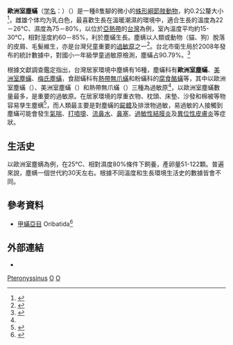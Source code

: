 {{Speciesbox
| taxon = Dermatophagoides pteronyssinus
| image = House Dust Mite.jpg
| image_caption =  ''Dermatophagoides pteronyssinus''
| binomial_authority = {{tsl|en|Édouard Louis Trouessart||Trouessart}}, 1897
}}

'''歐洲室塵蟎'''（[[学名|学名]]：''{{lang|la|Dermatophagoides pteronyssinus}}''）（{{lang-en|European house dust mite}}）是一種8隻腳的微小的[[蛛形綱|蛛形綱]][[節肢動物|節肢動物]]，約0.2公釐大小<ref>{{Cite web|title=蟎不講理-防蟎有道環保署告訴您，減少過敏的對策|url=https://www.tcsb.gov.tw/cp-21-331-d7492-1.html|accessdate=2020-07-02|date=2014-04-01|last=毒物及化學物質局|work=毒物及化學物質局|archive-date=2020-07-02|archive-url=https://web.archive.org/web/20200702161634/https://www.tcsb.gov.tw/cp-21-331-d7492-1.html|dead-url=no}}</ref>，雌雄个体均为乳白色，最喜歡生長在溫暖潮濕的環境中，適合生長的溫度為22－26℃、濕度為75－80%，以位於[[亞熱帶|亞熱帶]]的[[中華民國|台灣]]為例，室內溫度平均約15-30℃，相對溼度約60－85%，利於塵蟎生長。塵螨以人類或動物（貓、狗）脫落的皮屑、毛髮維生，亦是台灣兒童重要的[[過敏原|過敏原]]之一<ref name="twdep">{{cite book |title=居家塵蟎防治手冊 |date=2000-12 |publisher=行政院環保署 |url=https://www.tcsb.gov.tw/cp-89-1470-c4224-1.html |accessdate=2020-07-17 |archive-date=2020-08-15 |archive-url=https://web.archive.org/web/20200815203209/https://www.tcsb.gov.tw/cp-89-1470-c4224-1.html |dead-url=no }}</ref>。台北市衛生局於2008年發布的統計數據中，對國小一年級學童過敏原檢測，塵蟎占90.79%。<ref>{{cite news |author1=林紳旭 |title=北市府：小朋友過敏原 塵蟎螃蟹居多 |url=https://www.epochtimes.com/b5/8/10/20/n2302835.htm |accessdate=2020-07-17 |work=大紀元 |agency=中央通訊社 |date=2008-10-20 |archive-date=2020-07-17 |archive-url=https://web.archive.org/web/20200717083208/https://www.epochtimes.com/b5/8/10/20/n2302835.htm |dead-url=no }}</ref>

根據文獻調查鑑定指出，台灣居家環境中塵螨有16種，塵蟎科有'''歐洲室塵蟎'''、[[美洲室塵蟎|美洲室塵蟎]]、[[梅氏塵蟎|梅氏塵蟎]]，食甜蟎科有[[熱帶無爪蟎|熱帶無爪蟎]]和粉蟎科的[[腐食酪蟎|腐食酪蟎]]等，其中以歐洲室塵蟎（{{lang|la|''Dermatophagoides pteronyssinus''}}）、美洲室塵蟎（{{lang|la|''Dermatophagoides farinae''}}）和熱帶無爪蟎（{{lang|la|''Blomia tropicalis''}}）三種為過敏原<ref name="twdep"/>，以歐洲室塵蟎數量最多，是重要的過敏原。在居家環境的厚重衣物、枕頭、床墊、沙發和棉被等物容易孳生塵螨<ref>{{Cite journal|title=塵蟎|author=吳懷慧|url=http://hdl.handle.net/11455/84061|journal=興大農業|issue=22|doi=|others=|year=1997|volume=|page=24-26|pmid=}}</ref>，而人類最主要是對塵蟎的[[屍體|屍體]]及排泄物過敏，易過敏的人接觸到塵蟎可能會發生[[氣喘|氣喘]]、[[打噴嚏|打噴嚏]]、[[流鼻水|流鼻水]]、[[鼻塞|鼻塞]]、[[過敏性結膜炎|過敏性結膜炎]]及[[異位性皮膚炎|異位性皮膚炎]]等症狀。

== 生活史 ==
以歐洲室塵螨為例，在25℃、相對濕度80%條件下飼養，產卵量51-122顆。普遍來說，塵螨一個世代約30天左右。根據不同溫度和生長環境生活史的數據皆會不同。

==參考資料==
{{reflist}}
* [[甲蟎亞目|甲蟎亞目]] Oribatida<ref name="Zootaxa_Oribatida">{{cite book |chapter=Suborder '''Oribatida''' van der Hammen, 1968 |chapterurl=http://www.mapress.com/zootaxa/2011/f/zt03148p148.pdf |format=PDF |authors=HEINRICH SCHATZ, VALERIE M. BEHAN-PELLETIER, BARRY M. OCONNOR & ROY A. NORTON |url=http://www.mapress.com/zootaxa/list/2011/3148.html |title=Animal biodiversity: An outline of higher-level classification and survey of taxonomic richness |editor=Zhang, Z.-Q. |journal=[[Zootaxa|Zootaxa]] |issue=3148 |year=2011 |pages=141-148 |publisher=Magnolia Press |isbn=978-1-86977-850-7 |issn=1175-5334 |language=en |access-date=2015-12-09 |archive-date=2015-12-22 |archive-url=https://web.archive.org/web/20151222175509/http://www.mapress.com/zootaxa/list/2011/3148.html |dead-url=no }}</ref>

==外部連結==
*{{cite journal |url=https://www.ylib.com/epaperhistory/scientificEpaper/20110916-index.htm |publisher=[[科學人|科學人]]雜誌 |title=哈啾～塵蟎在想你！ |author=呂怡貞 |date=2011-09-16 |volume=252 |language=zh-hant |access-date=2020-07-17 |archive-date=2019-10-31 |archive-url=https://web.archive.org/web/20191031231237/https://www.ylib.com/epaperhistory/scientificEpaper/20110916-index.htm |dead-url=no }}
{{Taxonbar|from=Q4573411}}

[[Category:塵蟎屬|Pteronyssinus]]
[[Category:建筑生物学|O]]
[[Category:灰塵|O]]